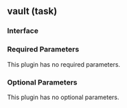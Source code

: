## vault (task)

### Interface

### Required Parameters

This plugin has no required parameters.

### Optional Parameters

This plugin has no optional parameters.
